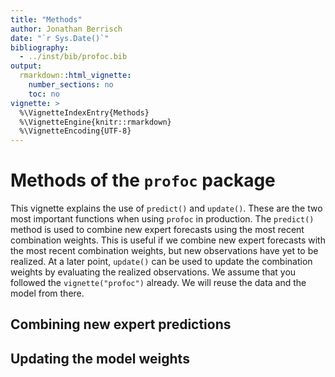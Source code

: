 ```yaml
---
title: "Methods"
author: Jonathan Berrisch
date: "`r Sys.Date()`"
bibliography:
  - ../inst/bib/profoc.bib
output:
  rmarkdown::html_vignette:
    number_sections: no
    toc: no
vignette: >
  %\VignetteIndexEntry{Methods}
  %\VignetteEngine{knitr::rmarkdown}
  %\VignetteEncoding{UTF-8}
---
```


# Methods of the `profoc` package

This vignette explains the use of `predict()` and `update()`. These are the two most important functions when using `profoc` in production. The `predict()` method is used to combine new expert forecasts using the most recent combination weights. This is useful if we combine new expert forecasts with the most recent combination weights, but new observations have yet to be realized. At a later point, `update()` can be used to update the combination weights by evaluating the realized observations. We assume that you followed the `vignette("profoc")` already. We will reuse the data and the model from there.

## Combining new expert predictions


## Updating the model weights